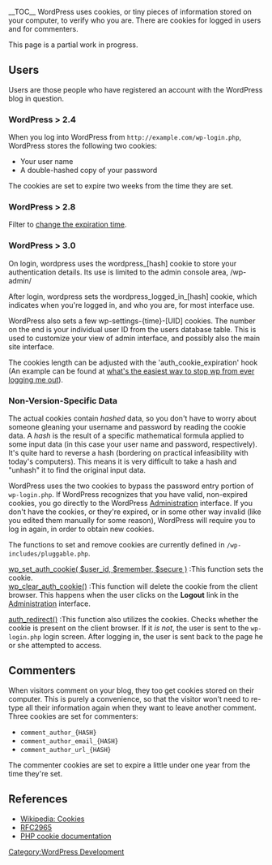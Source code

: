 __TOC__
WordPress uses cookies, or tiny pieces of information stored on your computer, to verify who you are. There are cookies for logged in users and for commenters.

This page is a partial work in progress.

==Users==

Users are those people who have registered an account with the WordPress blog in question.


===WordPress > 2.4===
When you log into WordPress from <tt><nowiki>http://example.com/wp-login.php</nowiki></tt>, WordPress stores the following two cookies:

* Your user name
* A double-hashed copy of your password

The cookies are set to expire two weeks from the time they are set. 

===WordPress > 2.8===
Filter to [https://developer.wordpress.org/reference/hooks/auth_cookie_expiration/ change the expiration time].

===WordPress > 3.0===

On login, wordpress uses the wordpress_[hash] cookie to store your authentication details. Its use is limited to the admin console area, /wp-admin/

After login, wordpress sets the wordpress_logged_in_[hash] cookie, which indicates when you're logged in, and who you are, for most interface use. 

WordPress also sets a few wp-settings-{time}-[UID] cookies. The number on the end is your individual user ID from the users database table. This is used to customize your view of admin interface, and possibly also the main site interface.

The cookies length can be adjusted with the 'auth_cookie_expiration' hook (An example can be found at [http://wordpress.stackexchange.com/questions/515/whats-the-easiest-way-to-stop-wp-from-ever-logging-me-out what's the easiest way to stop wp from ever logging me out]).

===Non-Version-Specific Data===

The actual cookies contain ''hashed'' data, so you don't have to worry about someone gleaning your username and password by reading the cookie data.  A ''hash'' is the result of a specific mathematical formula applied to some input data (in this case your user name and password, respectively).  It's quite hard to reverse a hash (bordering on practical infeasibility with today's computers).  This means it is very difficult to take a hash and "unhash" it to find the original input data.

WordPress uses the two cookies to bypass the password entry portion of <tt>wp-login.php</tt>.  If WordPress recognizes that you have valid, non-expired cookies, you go directly to the WordPress [[Administration Panels|Administration]] interface.  If you don't have the cookies, or they're expired, or in some other way invalid (like you edited them manually for some reason), WordPress will require you to log in again, in order to obtain new cookies.

The functions to set and remove cookies are currently defined in <tt>/wp-includes/pluggable.php</tt>.

;[[Function Reference/wp_set_auth_cookie|wp_set_auth_cookie( $user_id, $remember, $secure )]] :This function sets the cookie.
;[[Function Reference/wp_clear_auth_cookie|wp_clear_auth_cookie()]] :This function will delete the cookie from the client browser.  This happens when the user clicks on the <strong>Logout</strong> link in the [[Administration Panels|Administration]] interface. 

;[[Function Reference/auth_redirect|auth_redirect()]] :This function also utilizes the cookies. Checks whether the cookie is present on the client browser.  If it <em>is not</em>, the user is sent to the <tt>wp-login.php</tt> login screen. After logging in, the user is sent back to the page he or she attempted to access.

==Commenters==

When visitors comment on your blog, they too get cookies stored on their computer.  This is purely a convenience, so that the visitor won't need to re-type all their information again when they want to leave another comment.  Three cookies are set for commenters:

* <tt>comment_author_{HASH}</tt>
* <tt>comment_author_email_{HASH}</tt>
* <tt>comment_author_url_{HASH}</tt>

The commenter cookies are set to expire a little under one year from the time they're set.

==References==

* [http://en.wikipedia.org/wiki/HTTP_cookie Wikipedia: Cookies]
* [http://www.faqs.org/rfcs/rfc2965 RFC2965]
* [http://www.php.net/manual/en/features.cookies.php PHP cookie documentation]


[[Category:WordPress Development]]